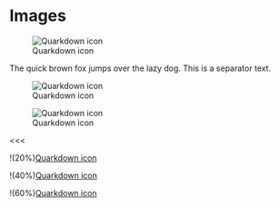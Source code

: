 # Images

![Quarkdown icon](images/icon.svg)

The quick brown fox jumps over the lazy dog. This is a separator text.

![Quarkdown icon](images/icon.svg "")

![Quarkdown icon](images/icon.svg "The Quarkdown icon.")

<<<

!(20%)[Quarkdown icon](images/icon.svg "20% of page width.")

!(40%)[Quarkdown icon](images/icon.svg "40% of page width.")

!(60%)[Quarkdown icon](images/icon.svg "60% of page width.")